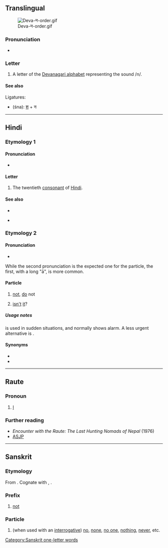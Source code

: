 {{also|ऩ|नृ|ने|नै|ন}}
{{character info/new}}
==Translingual==
[[File:Deva-न-order.gif|thumb]]

===Pronunciation===
* {{IPA|/nə/|lang=mul}}

===Letter===
{{mul-Deva|na}}

# A letter of the [[Devanagari alphabet]] representing the sound /n/.

====See also====
Ligatures:
* {{l|mul|श्न}} (śna): [[श]] + न

----

==Hindi==

===Etymology 1===

====Pronunciation====
* {{hi-IPA|न.}}

====Letter====
{{head|hi|letter}}

# The twentieth [[consonant]] of [[Hindi]].

====See also====
* {{list:Devanagari script letters/hi}}
* {{sense|with nuqta}} {{l|hi|ऩ}}

===Etymology 2===
{{rfelite|hi}}

====Pronunciation====
* {{hi-IPA|ना|न.}}
While the second pronunciation is the expected one for the particle, the first, with a long "ā", is more common.

====Particle====
{{head|hi|particle|Urdu spelling|{{l|ur|نہ}}}}

# [[not]], [[do]] not
#: {{ux|hi|[[कृपया]] '''न''' [[पीजिए]]!|Please, '''do not''' drink [it]!}}
# [[isn't]] [[it]]?
#: {{ux|hi|[[मेरा]] [[नाम]] [[बहुत]] [[लम्बा]] [[है]], '''न'''?|My name is very long, '''isn't it'''?}}

=====Usage notes=====
{{lang|hi|न}} is used in sudden situations, and normally shows alarm. A less urgent alternative is {{l|hi|मत}}.

====Synonyms====
* {{l|hi|मत}}
* {{l|hi|नहीं}}

----

==Raute==

===Pronoun===
{{head|rau|pronoun|tr=na}}

# [[I]]

===Further reading===
* ''Encounter with the Raute: The Last Hunting Nomads of Nepal'' (1976)
* [http://asjp.clld.org/languages/RAUTE ASJP]

----

==Sanskrit==

===Etymology===
From {{inh|sa|ine-pro|*ne}}. Cognate with {{cog|la|ne}}, {{cog|en|no}}.

===Prefix===
{{head|sa|prefix}}

# [[not]]

===Particle===
{{head|sa|particle}}

# (when used with an [[interrogative]]) [[no]], [[none]], [[no one]], [[nothing]], [[never]], etc.
#: {{ux|sa|[[अस्मद्|अहं]] [[तद्|तं]] '''न''' [[बोधति|बोधामि]]। [[तद्|स]] [[मांस|मांसं]] नकदापि [[खादति]]॥}}

[[Category:Sanskrit one-letter words]]